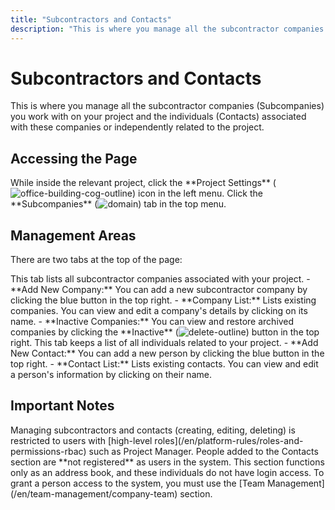 ```yaml
---
title: "Subcontractors and Contacts"
description: "This is where you manage all the subcontractor companies (Subcompanies) you work with on your project and the individuals (Contacts) associated with these companies or independently related to the project."
---
```


# Subcontractors and Contacts

This is where you manage all the subcontractor companies (Subcompanies) you work with on your project and the individuals (Contacts) associated with these companies or independently related to the project.

## Accessing the Page

<Steps>
  <Step title="Go to Project Settings">
    While inside the relevant project, click the **Project Settings** (<img src="/icons/office-building-cog-outline.svg" alt="office-building-cog-outline" className="inline align-middle dark:invert" style={{width: '16px', height: '16px', margin: 0}} />) icon in the left menu.
  </Step>
  <Step title="Open the Subcompanies Tab">
    Click the **Subcompanies** (<img src="/icons/domain.svg" alt="domain" className="inline align-middle dark:invert" style={{width: '16px', height: '16px', margin: 0}} />) tab in the top menu.
  </Step>
</Steps>

## Management Areas

There are two tabs at the top of the page:

<AccordionGroup>
  <Accordion title="Companies">
    This tab lists all subcontractor companies associated with your project.
    - **Add New Company:** You can add a new subcontractor company by clicking the blue button in the top right.
    - **Company List:** Lists existing companies. You can view and edit a company's details by clicking on its name.
    - **Inactive Companies:** You can view and restore archived companies by clicking the **Inactive** (<img src="/icons/delete-outline.svg" alt="delete-outline" className="inline align-middle dark:invert" style={{width: '16px', height: '16px', margin: 0}} />) button in the top right.
  </Accordion>
  <Accordion title="Contacts">
    This tab keeps a list of all individuals related to your project.
    - **Add New Contact:** You can add a new person by clicking the blue button in the top right.
    - **Contact List:** Lists existing contacts. You can view and edit a person's information by clicking on their name.
  </Accordion>
</AccordionGroup>

## Important Notes

<AccordionGroup>
    <Accordion title="Authorization">
        Managing subcontractors and contacts (creating, editing, deleting) is restricted to users with [high-level roles](/en/platform-rules/roles-and-permissions-rbac) such as Project Manager.
    </Accordion>
    <Accordion title="Contacts vs. Users">
        People added to the Contacts section are **not registered** as users in the system. This section functions only as an address book, and these individuals do not have login access. To grant a person access to the system, you must use the [Team Management](/en/team-management/company-team) section.
    </Accordion>
</AccordionGroup>
